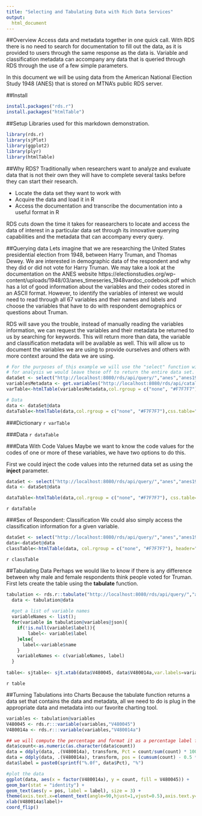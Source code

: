 ```yaml
---
title: "Selecting and Tabulating Data with Rich Data Services"
output:
  html_document
---
```


##Overview
Access data and metadata together in one quick call. With RDS there is no need to search for documentation to fill out the data, as it is provided to users through the same response as the data is. Variable and classification metadata can accompany any data that is queried through RDS through the use of a few simple parameters.

In this document we will be using data from the American National Election Study 1948 (ANES) that is stored on MTNA's public RDS server. 

##Install
```r
install.packages("rds.r")
install.packages("htmlTable")
```
##Setup
Libraries used for this markdown demonstration.
```r
library(rds.r)
library(sjPlot)
library(ggplot2)
library(plyr)
library(htmlTable)
```

##Why RDS?
Traditionally when researchers want to analyze and evaluate data that is not their own they will have to complete several tasks before they can start their research. 

* Locate the data set they want to work with
* Acquire the data and load it in R
* Access the documentation and transcribe the documentation into a useful format in R

RDS cuts down the time it takes for reasearchers to locate and access the data of interest in a particular data set through its innovative querying capabilities and the metadata that can accompany every query.

##Querying data
Lets imagine that we are researching the United States presidential election from 1948, between Harry Truman, and Thomas Dewey. We are interested in demographic data of the respondent and why they did or did not vote for Harry Truman. We may take a look at the documentation on the ANES website https://electionstudies.org/wp-content/uploads/1948/03/anes_timeseries_1948vardoc_codebook.pdf which has a lot of good information about the variables and their codes stored in an ASCII format. However, to identify the variables of interest we would need to read through all 67 variables and their names and labels and choose the variables that have to do with respondent demographics or questions about Truman.

RDS will save you the trouble, instead of manually reading the variables information, we can request the variables and their metadata be returned to us by searching for keywords. This will return more than data, the variable and classification metadata will be available as well. This will allow us to document the variables we are using to provide ourselves and others with more context around the data we are using. 
```r
# For the purposes of this example we will use the "select" function with keyword parameters to only get columns containing "truman" or "respondent" to ensure the table does not get too big for the HTML, 
# for analysis we would leave these off to return the entire data set. 
dataSet <- select("http://localhost:8080/rds/api/query/","anes","anes1948",metadata=TRUE, rowLimit=10, autoPage=FALSE, colLimit=10)
variablesMetadata <- get.variables("http://localhost:8080/rds/api/catalog/","anes","anes1948",cols="$respondent",columnLimit=10)
varTable<-htmlTable(variablesMetadata,col.rgroup = c("none", "#F7F7F7"),css.table="width: 100%; ", css.cell = "padding-left: 2%; padding-right: 2%; font-family:\"Helvetica Neue\",Helvetica,Arial,sans-serif; font-size:14px", rnames=FALSE)

# Data
data <- dataSet@data
dataTable<-htmlTable(data,col.rgroup = c("none", "#F7F7F7"),css.table="width: 100%;", css.cell = "padding-left: 2%; padding-right: 2%;font-family:\"Helvetica Neue\",Helvetica,Arial,sans-serif; font-size:14px", rnames=FALSE)
```
###Dictionary
`r varTable`

###Data
`r dataTable`

###Data With Code Values
Maybe we want to know the code values for the codes of one or more of these variables, we have two options to do this. 

First we could inject the code values into the returned data set as using the **inject** parameter.
```r
dataSet <- select("http://localhost:8080/rds/api/query/","anes","anes1948", colLimit = 10, rowLimit = 10, metadata = TRUE, inject=TRUE)
data <- dataSet@data

dataTable<-htmlTable(data,col.rgroup = c("none", "#F7F7F7"), css.table="width: 100%;",css.cell = "padding-left: 2%; padding-right: 2%; font-family:\"Helvetica Neue\",Helvetica,Arial,sans-serif; font-size:14px", rnames=FALSE)
```
`r dataTable`

###Sex of Respondent: Classification
We could also simply access the classification information for a given variable.
```r
dataSet <- select("http://localhost:8080/rds/api/query/","anes","anes1948",cols="V480045",autoPage=FALSE, inject=TRUE)
data<-dataSet@data
classTable<-htmlTable(data, col.rgroup = c("none", "#F7F7F7"), header="V480045",css.table="width: 100%;", rnames=FALSE)
```
`r classTable`

##Tabulating Data
Perhaps we would like to know if there is any difference between why male and female respondents think people voted for Truman. First lets create the table using the **tabulate** function.
```r
tabulation <- rds.r::tabulate("http://localhost:8080/rds/api/query/","anes","anes1948", metadata=TRUE,dimensions="V480045,V480014a", inject=TRUE)
  data <- tabulation@data
  
  #get a list of variable names
  variableNames <- list();
  for(variable in tabulation@variables@json){
    if(!is.null(variable$label)){
        label<- variable$label
    }else{
      label<-variable$name
    }
    variableNames <- c(variableNames, label)
  }
 
table<- sjtable<- sjt.xtab(data$V480045, data$V480014a,var.labels=variableNames)

```
`r table`

##Turning Tabulations into Charts
Because the tabulate function returns a data set that contains the data and metadata, all we need to do is plug in the appropriate data and metadata into our favorite charting tool. 
```r
variables <- tabulation@variables
V480045 <- rds.r:::variable(variables,"V480045")
V480014a <- rds.r:::variable(variables,"V480014a")

## we will compute the percentage and format it as a percentage label for the chart
data$count<-as.numeric(as.character(data$count))
data = ddply(data, .(V480014a), transform, Pct = count/sum(count) * 100)
data = ddply(data, .(V480014a), transform, pos = (cumsum(count) - 0.5 * count))
data$label = paste0(sprintf("%.0f", data$Pct), "%")

#plot the data
ggplot(data, aes(x = factor(V480014a), y = count, fill = V480045)) +
geom_bar(stat = "identity") +
geom_text(aes(y = pos, label = label), size = 3) +
theme(axis.text.x=element_text(angle=90,hjust=1,vjust=0.5),axis.text.y=element_text(size=12), legend.position="top")+
xlab(V480014a$label)+
coord_flip()
```

<br/><br/><br/><br/>
